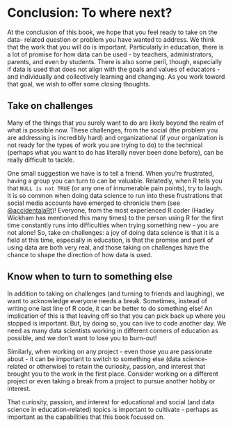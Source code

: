 # Conclusion: To where next? {#c19}

At the conclusion of this book, we hope that you feel ready to take on the data-
related question or problem you have wanted to address. We think that the work
that you will do is important. Particularly in education, there is a lot of
promise for how data can be used - by teachers, administrators, parents, and
even by students. There is also some peril, though, especially if data is used
that does not align with the goals and values of educators - and individually
and collectively learning and changing. As you work toward that goal, we wish to
offer some closing thoughts.

## Take on challenges

Many of the things that you surely want to do are likely beyond the realm of
what is possible now. These challenges, from the social (the problem you are
addressing is incredibly hard) and organizational (if your organization is not
ready for the types of work you are trying to do) to the technical (perhaps what
you want to do has literally never been done before), can be really difficult to
tackle.

One small suggestion we have is to tell a friend. When you're frustrated, having
a group you can turn to can be valuable. Relatedly, when R tells you that `NULL
is not TRUE` (or any one of innumerable pain points), try to laugh. It is so
common when doing data science to run into these frustrations that social media
accounts have emerged to chronicle them (see
[@accidentalaRt](https:/twitter.com/accidentalart))! Everyone, from the most
experienced R coder (Hadley Wickham has mentioned this many times) to the person
using R for the first time constantly runs into difficulties when trying
something new - you are not alone! So, take on challenges: a joy of doing data
science is that it is a field at this time, especially in education, is that the
promise and peril of using data are both very real, and those taking on
challenges have the chance to shape the direction of how data is used.

## Know when to turn to something else

In addition to taking on challenges (and turning to friends and laughing), we
want to acknowledge everyone needs a break. Sometimes, instead of writing one
last line of R code, it can be better to do something else! An implication of
this is that leaving off so that you can pick back up where you stopped is
important. But, by doing so, you can live to code another day. We need as many
data scientists working in different corners of education as possible, and we
don't want to lose you to burn-out!

Similarly, when working on any project - even those you
are passionate about - it can be important to switch to something else (data
science-related or otherwise) to retain the curiosity, passion, and interest
that brought you to the work in the first place. Consider working on a different
project or even taking a break from a project to pursue another hobby or
interest.

That curiosity, passion, and interest for educational and social (and data
science in education-related) topics is important to cultivate - perhaps as
important as the capabilities that this book focused on.